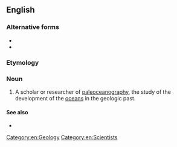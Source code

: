 ==English==

===Alternative forms===
* {{l|en|palaeoceanographer}}
* {{l|en|paleooceanographer}}

===Etymology===
{{prefix|paleo|oceanographer|lang=en}}

===Noun===
{{en-noun}}

# A scholar or researcher of [[paleoceanography]], the study of the development of the [[ocean]]s in the geologic past.

====See also====
* {{pedialite|paleoceanography}}

[[Category:en:Geology]]
[[Category:en:Scientists]]